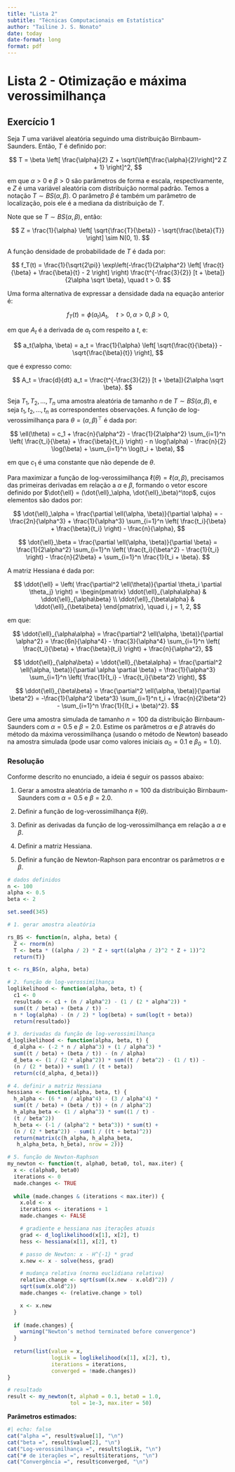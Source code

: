 ```yaml
---
title: "Lista 2"
subtitle: "Técnicas Computacionais em Estatística"
author: "Tailine J. S. Nonato"
date: today
date-format: long
format: pdf
---
```


# Lista 2 - Otimização e máxima verossimilhança

## Exercício 1

Seja $T$ uma variável aleatória seguindo uma distribuição Birnbaum-Saunders. Então, $T$ é definido por:

$$
T = \beta \left[ \frac{\alpha}{2} Z + \sqrt{\left[\frac{\alpha}{2}\right]^2 Z + 1} \right]^2,
$$

em que $\alpha > 0$ e $\beta > 0$ são parâmetros de forma e escala, respectivamente, e $Z$ é uma variável aleatória com distribuição normal padrão. Temos a notação $T \sim BS(\alpha, \beta)$. O parâmetro $\beta$ é também um parâmetro de localização, pois ele é a mediana da distribuição de $T$.

Note que se $T \sim BS(\alpha, \beta)$, então:

$$
Z = \frac{1}{\alpha} \left[ \sqrt{\frac{T}{\beta}} - \sqrt{\frac{\beta}{T}} \right] \sim N(0, 1).
$$

A função densidade de probabilidade de $T$ é dada por:

$$
f_T(t) = \frac{1}{\sqrt{2\pi}} \exp\left(-\frac{1}{2\alpha^2} \left[ \frac{t}{\beta} + \frac{\beta}{t} - 2 \right] \right) \frac{t^{-\frac{3}{2}} [t + \beta]}{2\alpha \sqrt \beta}, \quad t > 0.
$$

Uma forma alternativa de expressar a densidade dada na equação anterior é:

$$
f_T(t) = \phi(a_t){A_t}, \quad t > 0, \alpha > 0, \beta > 0,
$$

em que $A_t$ é a derivada de $a_t$ com respeito a $t$, e:

$$
a_t(\alpha, \beta) = a_t = \frac{1}{\alpha} \left[ \sqrt{\frac{t}{\beta}} - \sqrt{\frac{\beta}{t}} \right],
$$

que é expresso como:

$$
A_t = \frac{d}{dt} a_t = \frac{t^{-\frac{3}{2}} [t + \beta]}{2\alpha \sqrt \beta}.
$$

Seja $T_1, T_2, \dots, T_n$ uma amostra aleatória de tamanho $n$ de $T \sim BS(\alpha, \beta)$, e seja $t_1, t_2, \dots, t_n$ as correspondentes observações. A função de log-verossimilhança para $\theta = (\alpha, \beta)^\top$ é dada por:

$$
\ell(\theta) = c_1 + \frac{n}{\alpha^2} - \frac{1}{2\alpha^2} \sum_{i=1}^n \left( \frac{t_i}{\beta} + \frac{\beta}{t_i} \right) - n \log(\alpha) - \frac{n}{2} \log(\beta) + \sum_{i=1}^n \log(t_i + \beta),
$$

em que $c_1$ é uma constante que não depende de $\theta$.

Para maximizar a função de log-verossimilhança $\ell(\theta) = \ell(\alpha, \beta)$, precisamos das primeiras derivadas em relação a $\alpha$ e $\beta$, formando o vetor escore definido por $\dot{\ell} = (\dot{\ell}_\alpha, \dot{\ell}_\beta)^\top$, cujos elementos são dados por:

$$
\dot{\ell}_\alpha = \frac{\partial \ell(\alpha, \beta)}{\partial \alpha} = -\frac{2n}{\alpha^3} + \frac{1}{\alpha^3} \sum_{i=1}^n \left( \frac{t_i}{\beta} + \frac{\beta}{t_i} \right) - \frac{n}{\alpha},
$$

$$
\dot{\ell}_\beta = \frac{\partial \ell(\alpha, \beta)}{\partial \beta} = \frac{1}{2\alpha^2} \sum_{i=1}^n \left( \frac{t_i}{\beta^2} - \frac{1}{t_i} \right) - \frac{n}{2\beta} + \sum_{i=1}^n \frac{1}{t_i + \beta}.
$$

A matriz Hessiana é dada por:

$$
\ddot{\ell} = \left( \frac{\partial^2 \ell(\theta)}{\partial \theta_i \partial \theta_j} \right) = 
\begin{pmatrix}
\ddot{\ell}_{\alpha\alpha} & \ddot{\ell}_{\alpha\beta} \\
\ddot{\ell}_{\beta\alpha} & \ddot{\ell}_{\beta\beta}
\end{pmatrix}, \quad i, j = 1, 2,
$$

em que:

$$
\ddot{\ell}_{\alpha\alpha} = \frac{\partial^2 \ell(\alpha, \beta)}{\partial \alpha^2} = \frac{6n}{\alpha^4} - \frac{3}{\alpha^4} \sum_{i=1}^n \left( \frac{t_i}{\beta} + \frac{\beta}{t_i} \right) + \frac{n}{\alpha^2},
$$

$$
\ddot{\ell}_{\alpha\beta} = \ddot{\ell}_{\beta\alpha} = \frac{\partial^2 \ell(\alpha, \beta)}{\partial \alpha \partial \beta} = \frac{1}{\alpha^3} \sum_{i=1}^n \left( \frac{1}{t_i} - \frac{t_i}{\beta^2} \right),
$$

$$
\ddot{\ell}_{\beta\beta} = \frac{\partial^2 \ell(\alpha, \beta)}{\partial \beta^2} = -\frac{1}{\alpha^2 \beta^3} \sum_{i=1}^n t_i + \frac{n}{2\beta^2} - \sum_{i=1}^n \frac{1}{(t_i + \beta)^2}.
$$

Gere uma amostra simulada de tamanho $n = 100$ da distribuição Birnbaum-Saunders com $\alpha = 0.5$ e $\beta = 2.0$. Estime os parâmetros $\alpha$ e $\beta$ através do método da máxima verossimilhança (usando o método de Newton) baseado na amostra simulada (pode usar como valores iniciais $\alpha_0 = 0.1$ e $\beta_0 = 1.0$).

### Resolução

Conforme descrito no enunciado, a ideia é seguir os passos abaixo:

1. Gerar a amostra aleatória de tamanho $n = 100$ da distribuição Birnbaum-Saunders com $\alpha = 0.5$ e $\beta = 2.0$.

2. Definir a função de log-verossimilhança $\ell(\theta)$.

3. Definir as derivadas da função de log-verossimilhança em relação a $\alpha$ e $\beta$.

4. Definir a matriz Hessiana.

5. Definir a função de Newton-Raphson para encontrar os parâmetros $\alpha$ e $\beta$.


```r
# dados definidos
n <- 100
alpha <- 0.5
beta <- 2

set.seed(345)

# 1. gerar amostra aleatória

rs_BS <- function(n, alpha, beta) {
  Z <- rnorm(n)
  T <- beta * ((alpha / 2) * Z + sqrt((alpha / 2)^2 * Z + 1))^2
  return(T)}

t <- rs_BS(n, alpha, beta)

# 2. função de log-verossimilhança
loglikelihood <- function(alpha, beta, t) {
  c1 <- 0
  resultado <- c1 + (n / alpha^2) - (1 / (2 * alpha^2)) * 
  sum((t / beta) + (beta / t)) - 
  n * log(alpha) - (n / 2) * log(beta) + sum(log(t + beta))
  return(resultado)}

# 3. derivadas da função de log-verossimilhança
d_loglikelihood <- function(alpha, beta, t) {
  d_alpha <- (-2 * n / alpha^3) + (1 / alpha^3) * 
  sum((t / beta) + (beta / t)) - (n / alpha)
  d_beta <- (1 / (2 * alpha^2)) * sum((t / beta^2) - (1 / t)) - 
  (n / (2 * beta)) + sum(1 / (t + beta))
  return(c(d_alpha, d_beta))}

# 4. definir a matriz Hessiana
hessiana <- function(alpha, beta, t) {
  h_alpha <- (6 * n / alpha^4) - (3 / alpha^4) * 
  sum((t / beta) + (beta / t)) + (n / alpha^2)
  h_alpha_beta <- (1 / alpha^3) * sum((1 / t) - 
  (t / beta^2))
  h_beta <- (-1 / (alpha^2 * beta^3)) * sum(t) + 
  (n / (2 * beta^2)) - sum(1 / ((t + beta)^2))
  return(matrix(c(h_alpha, h_alpha_beta,
   h_alpha_beta, h_beta), nrow = 2))}

# 5. função de Newton-Raphson
my_newton <- function(t, alpha0, beta0, tol, max.iter) {
  x <- c(alpha0, beta0)
  iterations <- 0
  made.changes <- TRUE
  
  while (made.changes & (iterations < max.iter)) {
    x.old <- x
    iterations <- iterations + 1
    made.changes <- FALSE

    # gradiente e hessiana nas iterações atuais
    grad <- d_loglikelihood(x[1], x[2], t)
    hess <- hessiana(x[1], x[2], t)

    # passo de Newton: x - H^{-1} * grad
    x.new <- x - solve(hess, grad)

    # mudança relativa (norma euclidiana relativa)
    relative.change <- sqrt(sum((x.new - x.old)^2)) / 
    sqrt(sum(x.old^2))
    made.changes <- (relative.change > tol)

    x <- x.new
  }
  
  if (made.changes) {
    warning("Newton’s method terminated before convergence")
  }
  
  return(list(value = x,
              logLik = loglikelihood(x[1], x[2], t),
              iterations = iterations,
              converged = !made.changes))
}

# resultado
result <- my_newton(t, alpha0 = 0.1, beta0 = 1.0, 
                    tol = 1e-3, max.iter = 50)
```

**Parâmetros estimados:**
```r
#| echo: false
cat("alpha =", result$value[1], "\n")
cat("beta =", result$value[2], "\n")
cat("Log-verossimilhança =", result$logLik, "\n")
cat("# de iterações =", result$iterations, "\n")
cat("Convergência =", result$converged, "\n")
```

